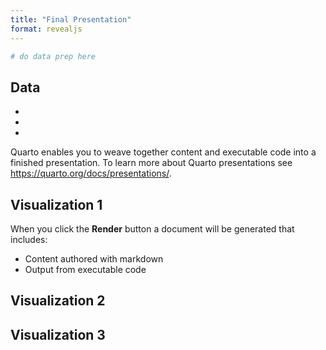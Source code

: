 ```yaml
---
title: "Final Presentation"
format: revealjs
---
```

```r
# do data prep here
```


## Data
*
* 
* 

Quarto enables you to weave together content and executable code into a finished presentation. To learn more about Quarto presentations see <https://quarto.org/docs/presentations/>.

## Visualization 1 

When you click the **Render** button a document will be generated that includes:

-   Content authored with markdown
-   Output from executable code

## Visualization 2



## Visualization 3



